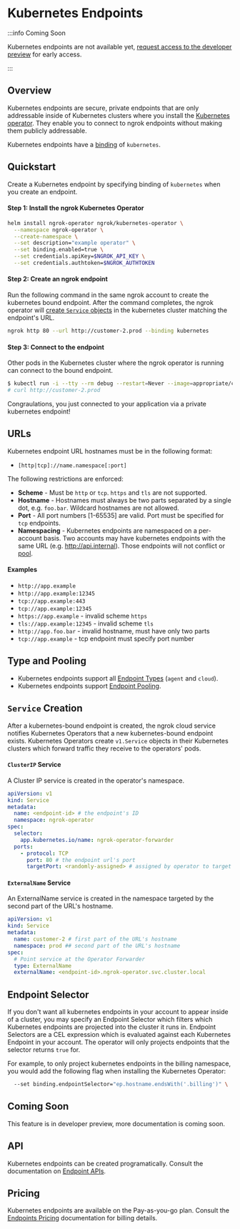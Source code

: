# Kubernetes Endpoints

:::info Coming Soon

Kubernetes endpoints are not available yet, [request access to the developer
preview](https://dashboard.ngrok.com/developer-preview) for early access.

:::

## Overview

Kubernetes endpoints are secure, private endpoints that are only addressable
inside of Kubernetes clusters where you install the [Kubernetes
operator](/k8s/). They enable you to connect to ngrok endpoints without making
them publicly addressable.

Kubernetes endpoints have a
[binding](/universal-gateway/bindings) of `kubernetes`.

## Quickstart

Create a Kubernetes endpoint by specifying binding of `kubernetes` when you
create an endpoint.

#### Step 1: Install the ngrok Kubernetes Operator

```bash
helm install ngrok-operator ngrok/kubernetes-operator \
  --namespace ngrok-operator \
  --create-namespace \
  --set description="example operator" \
  --set binding.enabled=true \
  --set credentials.apiKey=$NGROK_API_KEY \
  --set credentials.authtoken=$NGROK_AUTHTOKEN
```

#### Step 2: Create an ngrok endpoint

Run the following command in the same ngrok account to create the kubernetes
bound endpoint. After the command completes, the ngrok operator will [create
`Service` objects](#service-creation) in the kubernetes cluster matching the
endpoint's URL.

```bash
ngrok http 80 --url http://customer-2.prod --binding kubernetes
```

#### Step 3: Connect to the endpoint

Other pods in the Kubernetes cluster where the ngrok operator is running can
connect to the bound endpoint.

```bash
$ kubectl run -i --tty --rm debug --restart=Never --image=appropriate/curl -- /bin/sh
# curl http://customer-2.prod
```

Congraulations, you just connected to your application via a private kubernetes
endpoint!

## URLs

Kubernetes endpoint URL hostnames must be in the following format:

- `[http|tcp]://name.namespace[:port]`

The following restrictions are enforced:

- **Scheme** - Must be `http` or `tcp`. `https` and `tls` are not supported.
- **Hostname** - Hostnames must always be two parts separated by a single dot,
  e.g. `foo.bar`. Wildcard hostnames are not allowed.
- **Port** - All port numbers [1-65535] are valid. Port must be specified for
  `tcp` endpoints.
- **Namespacing** - Kubernetes endpoints are namespaced on a per-account basis.
  Two accounts may have kubernetes endpoints with the same URL (e.g.
  http://api.internal). Those endpoints will not conflict or
  [pool](/universal-gateway/endpoint-pooling).

#### Examples

- `http://app.example`
- `http://app.example:12345`
- `tcp://app.example:443`
- `tcp://app.example:12345`
- `https://app.example` - invalid scheme `https`
- `tls://app.example:12345` - invalid scheme `tls`
- `http://app.foo.bar` - invalid hostname, must have only two parts
- `tcp://app.example` - tcp endpoint must specify port number

## Type and Pooling

- Kubernetes endpoints support all [Endpoint
  Types](/universal-gateway/types) (`agent` and `cloud`).
- Kubernetes endpoints support [Endpoint
  Pooling](/universal-gateway/endpoint-pooling).

## `Service` Creation

After a kubernetes-bound endpoint is created, the ngrok cloud service notifies
Kubernetes Operators that a new kubernetes-bound endpoint exists. Kubernetes
Operators create `v1.Service` objects in their Kubernetes clusters which
forward traffic they receive to the operators' pods.

#### `ClusterIP` Service

A Cluster IP service is created in the operator's namespace.

```yaml
apiVersion: v1
kind: Service
metadata:
  name: <endpoint-id> # the endpoint's ID
  namespace: ngrok-operator
spec:
  selector:
    app.kubernetes.io/name: ngrok-operator-forwarder
  ports:
    - protocol: TCP
      port: 80 # the endpoint url's port
      targetPort: <randomly-assigned> # assigned by operator to target the ngrok-operator-forwarder container
```

#### `ExternalName` Service

An ExternalName service is created in the namespace targeted by the second part
of the URL's hostname.

```yaml
apiVersion: v1
kind: Service
metadata:
  name: customer-2 # first part of the URL's hostname
  namespace: prod ## second part of the URL's hostname
spec:
  # Point service at the Operator Forwarder
  type: ExternalName
  externalName: <endpoint-id>.ngrok-operator.svc.cluster.local
```

## Endpoint Selector

If you don't want all kubernetes endpoints in your account to appear inside of
a cluster, you may specify an Endpoint Selector which filters which Kubernetes
endpoints are projected into the cluster it runs in. Endpoint Selectors are a
CEL expression which is evaluated against each Kubernetes Endpoint in your
account. The operator will only projects endpoints that the selector returns
`true` for.

For example, to only project kubernetes endpoints in the billing namespace, you would
add the following flag when installing the Kubernetes Operator:

```bash
  --set binding.endpointSelector="ep.hostname.endsWith('.billing')" \
```

## Coming Soon

This feature is in developer preview, more documentation is coming soon.

## API

Kubernetes endpoints can be created programatically. Consult the documentation
on [Endpoint APIs](/api/resources/endpoints/).

## Pricing

Kubernetes endpoints are available on the Pay-as-you-go plan. Consult the
[Endpoints Pricing](/universal-gateway/endpoints/#pricing)
documentation for billing details.
